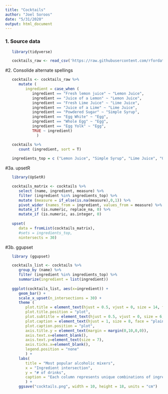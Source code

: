 ```yaml
---
title: "Cocktails"
author: "Joel Soroos"
date: "5/31/2020"
output: html_document
---
```


### 1. Source data
```r

   library(tidyverse)

   cocktails_raw <- read_csv('https://raw.githubusercontent.com/rfordatascience/tidytuesday/master/data/2020/2020-05-26/boston_cocktails.csv')
```


#2. Consolide alternate spellings
```r

   cocktails <- cocktails_raw %>%
      mutate (
         ingredient = case_when (
            ingredient == "Fresh lemon juice" ~ "Lemon Juice",
            ingredient == "Juice of a Lemon" ~ "Lemon Juice",
            ingredient == "Fresh Lime Juice" ~ "Lime Juice",
            ingredient == "Juice of a Lime" ~ "Lime Juice",
            ingredient == "Powdered Sugar" ~ "Simple Syrup",
            ingredient == "Egg White" ~ "Egg",
            ingredient == "Whole Egg" ~ "Egg",
            ingredient == "Egg Yolk" ~ "Egg",
            TRUE ~ ingredient)
              )

   cocktails %>%
      count (ingredient, sort = T)
   
   ingredients_top = c ("Lemon Juice", "Simple Syrup", "Lime Juice", "Orange Juice", "Grenadine", "Egg", "Pineapple Juice", "Grapefruit Juice")
```


#3a.  upsetR
```r

   library(UpSetR)

   cocktails_matrix <- cocktails %>%
      select (name, ingredient, measure) %>%
      filter (ingredient %in% ingredients_top) %>%
      mutate (measure = if_else(is.na(measure),0,1)) %>%
      pivot_wider (names_from = ingredient, values_from = measure) %>%
      mutate_if (is.numeric, replace_na, 0) %>%
      mutate_if (is.numeric, as.integer, 0) 
   
   upset(
      data = fromList(cocktails_matrix), 
      #sets = ingredients_top,
      nintersects = 30)

```



#3b.  ggupset
```r

   library (ggupset)

   cocktails_list <- cocktails %>%
      group_by (name) %>%
      filter (ingredient %in% ingredients_top) %>%
      summarize(ingredient = list(ingredient))
 
   ggplot(cocktails_list, aes(x=ingredient)) +
      geom_bar() +
      scale_x_upset(n_intersections = 30) +
      theme (
         plot.title = element_text(hjust = 0.5, vjust = 0, size = 14, face = "bold", margin = margin (0,0,15,0)),
         plot.title.position = "plot",
         plot.subtitle = element_text(hjust = 0.5, vjust = 0, size = 6, margin = margin (0,0,2,0)),
         plot.caption = element_text(hjust = 1, size = 8, face = "plain", margin = margin (15,0,0,0)),
         plot.caption.position = "plot",
         axis.title.y = element_text(margin = margin(0,10,0,0)),
         axis.text.x=element_blank(),
         axis.text.y=element_text(size = 7),
         axis.ticks.x=element_blank(),
         legend.position = "none"
         ) +
      labs(
         title = "Most popular alcoholic mixers",
         x = "Ingredient intersection",
         y = "# of drinks",
         caption = "Each column represents unique combinations of ingredients.  Universe is drinks in the Boston Bartender's Guide.\nVisualization: Joel Soroos @soroosj  |  Data: Mr. Boston Bartender's Guide via Kaggle via R4DS Tidy Tuesday"
         ) +
      ggsave("cocktails.png", width = 10, height = 18, units = "cm")
```

